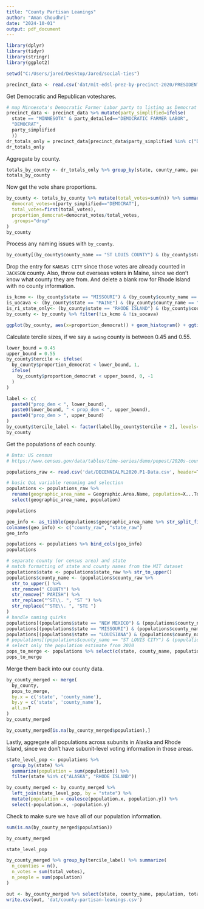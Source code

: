 ```yaml
---
title: "County Partisan Leanings"
author: "Aman Choudhri"
date: "2024-10-01"
output: pdf_document
---
```


```r
library(dplyr)
library(tidyr)
library(stringr)
library(ggplot2)
```

```r
setwd("C:/Users/jared/Desktop/Jared/social-ties")
```

```r
precinct_data <- read.csv('dat/mit-edsl-prez-by-precinct-2020/PRESIDENT_precinct_general.csv')
```

Get Democratic and Republican voteshares.
```r
# map Minnesota's Democratic Farmer Labor party to listing as Democrat
precinct_data <- precinct_data %>% mutate(party_simplified=ifelse(
  state == "MINNESOTA" & party_detailed=="DEMOCRATIC FARMER LABOR",
  "DEMOCRAT",
  party_simplified
  ))
dr_totals_only = precinct_data[precinct_data$party_simplified %in% c("DEMOCRAT", "REPUBLICAN"),]
dr_totals_only
```

Aggregate by county.

```r
totals_by_county <- dr_totals_only %>% group_by(state, county_name, party_simplified) %>% summarize(n=sum(votes))
totals_by_county
```
Now get the vote share proportions.
```r
by_county <- totals_by_county %>% mutate(total_votes=sum(n)) %>% summarize(
  democrat_votes=n[party_simplified=="DEMOCRAT"],
  total_votes=first(total_votes),
  proportion_democrat=democrat_votes/total_votes,
  .groups="drop"
)
by_county
```
Process any naming issues with `by_county`.
```r
by_county[(by_county$county_name == "ST LOUIS COUNTY") & (by_county$state == "MISSOURI"), "county_name"] <- "ST LOUIS"
```
Drop the entry for `KANSAS CITY` since those votes are already counted in `JACKSON` county.
Also, throw out overseas voters in Maine, since we don't know what county they are from.
And delete a blank row for Rhode Island with no county information.
```r
is_kcmo <- (by_county$state == "MISSOURI") & (by_county$county_name == "KANSAS CITY")
is_uocava <- (by_county$state == "MAINE") & (by_county$county_name == "STATEWIDE UOCAVA")
is_ri_state_only<- (by_county$state == "RHODE ISLAND") & (by_county$county_name == "")
by_county <- by_county %>% filter(!is_kcmo & !is_uocava)
```

```r
ggplot(by_county, aes(x=proportion_democrat)) + geom_histogram() + ggtitle('County Democratic Voteshares in 2020 Election')
```

Calculate tercile sizes, if we say a `swing` county is between 0.45 and 0.55.
```r
lower_bound = 0.45
upper_bound = 0.55
by_county$tercile <- ifelse(
  by_county$proportion_democrat < lower_bound, 1,
  ifelse(
    by_county$proportion_democrat < upper_bound, 0, -1
  )
)

label <- c(
  paste0("prop_dem < ", lower_bound),
  paste0(lower_bound, " < prop_dem < ", upper_bound),
  paste0("prop_dem > ", upper_bound)
)
by_county$tercile_label <- factor(label[by_county$tercile + 2], levels=label)
by_county
```

Get the populations of each county.
```r
# Data: US census
# https://www.census.gov/data/tables/time-series/demo/popest/2020s-counties-total.html

populations_raw <- read.csv('dat/DECENNIALPL2020.P1-Data.csv', header=T, skip=1)

# basic QoL variable renaming and selection
populations <- populations_raw %>%
  rename(geographic_area_name = Geographic.Area.Name, population=X...Total. ) %>%
  select(geographic_area_name, population)

populations
```
```r
geo_info <- as_tibble(populations$geographic_area_name %>% str_split_fixed(", ", n=2))
colnames(geo_info) <- c("county_raw", "state_raw")
geo_info
```
```r
populations <- populations %>% bind_cols(geo_info)
populations
```

```r
# separate county (or census area) and state
# match formatting of state and county names from the MIT dataset
populations$state <- populations$state_raw %>% str_to_upper()
populations$county_name <- (populations$county_raw %>%
  str_to_upper() %>%
  str_remove(" COUNTY") %>%
  str_remove(" PARISH") %>%
  str_replace("^ST\\. ", "ST ") %>%
  str_replace("^STE\\. ", "STE ")
)
# handle naming quirks
populations[(populations$state == "NEW MEXICO") & (populations$county_name == "DOÑA ANA"), "county_name"] <- "DONA ANA"
populations[(populations$state == "MISSOURI") & (populations$county_name == "DEKALB"), "county_name"] <- "DE KALB"
populations[(populations$state == "LOUISIANA") & (populations$county_name == "LASALLE"), "county_name"] <- "LA SALLE"
# populations[(populations$county_name == "ST LOUIS CITY") & (populations$state == "MISSOURI"), "county_name"] <- "ST LOUIS"
# select only the population estimate from 2020
pops_to_merge <- populations %>% select(c(state, county_name, population))
pops_to_merge
```

Merge them back into our county data.
```r
by_county_merged <- merge(
  by_county,
  pops_to_merge,
  by.x = c('state', 'county_name'),
  by.y = c('state', 'county_name'),
  all.x=T
)
by_county_merged
```
```r
by_county_merged[is.na(by_county_merged$population),]
```
Lastly, aggregate all populations across subunits in Alaska and Rhode Island, since
we don't have subunit-level voting information in those areas.
```r
state_level_pop <- populations %>%
  group_by(state) %>%
  summarize(population = sum(population)) %>%
  filter(state %in% c("ALASKA", "RHODE ISLAND"))

by_county_merged <- by_county_merged %>%
  left_join(state_level_pop, by = "state") %>%
  mutate(population = coalesce(population.x, population.y)) %>%
  select(-population.x, -population.y)

```

Check to make sure we have all of our population information.
```r
sum(is.na(by_county_merged$population))
```

```r
by_county_merged
```
```r
state_level_pop
```

```r
by_county_merged %>% group_by(tercile_label) %>% summarize(
  n_counties = n(),
  n_votes = sum(total_votes),
  n_people = sum(population)
)
```


```r
out <- by_county_merged %>% select(state, county_name, population, total_votes, proportion_democrat, tercile)
write.csv(out, 'dat/county-partisan-leanings.csv')
```